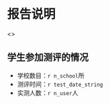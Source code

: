 # 报告说明

<<report_context>>

## 学生参加测评的情况

* 学校数目：`r n_school`所
* 测评时间：`r test_date_string`
* 实测人数：`r n_user`人
